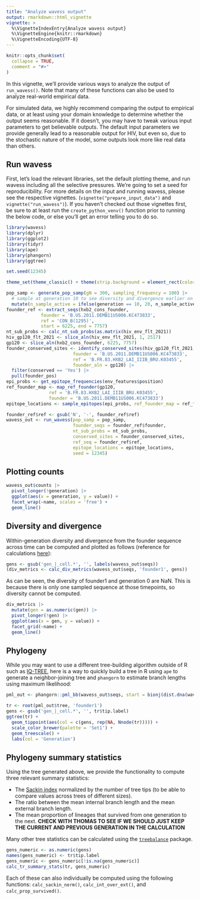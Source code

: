 ```yaml
---
title: "Analyze wavess output"
output: rmarkdown::html_vignette
vignette: >
  %\VignetteIndexEntry{Analyze wavess output}
  %\VignetteEngine{knitr::rmarkdown}
  %\VignetteEncoding{UTF-8}
---
```


```r
knitr::opts_chunk$set(
  collapse = TRUE,
  comment = "#>"
)
```

In this vignette, we'll provide various ways to analyze the output of `run_wavess()`.
Note that many of these functions can also be used to analyze real-world
empirical data. 

For simulated data, we highly recommend comparing the output to empirical data,
or at least using your domain knowledge to determine whether the output seems
reasonable. If it doesn't, you may have to tweak various input parameters to 
get believable outputs. The default input parameters we provide generally 
lead to a reasonable output for HIV, but even so, due to the stochastic nature
of the model, some outputs look more like real data than others.

## Run wavess

First, let's load the relevant libraries, set the default plotting theme, and
run wavess including all the selective pressures.
We're going to set a seed for reproducibility.
For more details on the input and running wavess,
please see the respective vignettes. (`vignette("prepare_input_data")` and 
`vignette("run_wavess")`). If you haven't checked out those vignettes first, be
sure to at least run the `create_python_venv()` function prior to running the 
below code, or else you'll get an error telling you to do so. 

```r
library(wavess)
library(dplyr)
library(ggplot2)
library(tidyr)
library(ape)
library(phangorn)
library(ggtree)

set.seed(12345)

theme_set(theme_classic() + theme(strip.background = element_rect(color = 'white')))

pop_samp <- generate_pop_samp(gN = 300, sampling_frequency = 100) |>
  # sample at generation 10 to see diversity and divergence earlier on
  mutate(n_sample_active = ifelse(generation == 10, 20, n_sample_active))
founder_ref <- extract_seqs(hxb2_cons_founder, 
             founder = 'B.US.2011.DEMB11US006.KC473833', 
             ref = 'CON_B(1295)',
             start = 6225, end = 7757)
nt_sub_probs <- calc_nt_sub_probs(as.matrix(hiv_env_flt_2021))
hiv_gp120_flt_2021 <- slice_aln(hiv_env_flt_2021, 1, 2517) 
gp120 <- slice_aln(hxb2_cons_founder, 6225, 7757)
founder_conserved_sites <- identify_conserved_sites(hiv_gp120_flt_2021, 
                         founder = 'B.US.2011.DEMB11US006.KC473833', 
                         ref = 'B.FR.83.HXB2_LAI_IIIB_BRU.K03455', 
                         founder_aln = gp120) |>
  filter(conserved == 'Yes') |>
  pull(founder_pos)
epi_probs <- get_epitope_frequencies(env_features$position)
ref_founder_map <- map_ref_founder(gp120, 
                ref = 'B.FR.83.HXB2_LAI_IIIB_BRU.K03455', 
                founder = 'B.US.2011.DEMB11US006.KC473833')
epitope_locations <- sample_epitopes(epi_probs, ref_founder_map = ref_founder_map)

founder_ref$ref <- gsub('N', '-', founder_ref$ref)
wavess_out <- run_wavess(pop_samp = pop_samp, 
                         founder_seqs = founder_ref$founder, 
                         nt_sub_probs = nt_sub_probs,
                         conserved_sites = founder_conserved_sites,
                         ref_seq = founder_ref$ref,
                         epitope_locations = epitope_locations,
                         seed = 12345)
```

## Plotting counts

```r
wavess_out$counts |> 
  pivot_longer(!generation) |> 
  ggplot(aes(x = generation, y = value)) +
  facet_wrap(~name, scales = 'free') +
  geom_line()
```

## Diversity and divergence

Within-generation diversity and divergence from the founder sequence across time 
can be computed and plotted as follows 
(reference for calculations 
[here](https://journals.plos.org/ploscompbiol/article?id=10.1371/journal.pcbi.1004625)):

```r
gens <- gsub('gen_|_cell.*', '', labels(wavess_out$seqs))
(div_metrics <- calc_div_metrics(wavess_out$seqs, 'founder1', gens))
```

As can be seen, the diversity of founder1 and generation 0 are NaN. This is because
there is only one sampled sequence at those timepoints, so diversity cannot be
computed.

```r
div_metrics |> 
  mutate(gen = as.numeric(gen)) |> 
  pivot_longer(!gen) |> 
  ggplot(aes(x = gen, y = value)) +
  facet_grid(~name) +
  geom_line()
```


## Phylogeny

While you may want to use a different tree-building algorithm outside of R such
as [IQ-TREE](http://www.iqtree.org/), here is a way to quickly build a tree in 
R using `ape` to generate a neighbor-joining tree and `phangorn` to estimate
branch lengths using maximum likelihood:

```r
pml_out <- phangorn::pml_bb(wavess_out$seqs, start = bionj(dist.dna(wavess_out$seqs, model = "TN93")), model = "GTR+R(4)+I", rearrangement = 'none')

tr <- root(pml_out$tree, 'founder1')
gens <- gsub('gen_|_cell.*', '', tr$tip.label)
ggtree(tr) +
  geom_tippoint(aes(col = c(gens, rep(NA, Nnode(tr))))) +
  scale_color_brewer(palette = 'Set1') +
  geom_treescale() +
  labs(col = 'Generation')
```

## Phylogeny summary statistics

Using the tree generated above, we provide the functionality to compute three
relevant summary statistics:

- The [Sackin index](https://treebalance.wordpress.com/sackin-index/) normalized 
by the number of tree tips (to be able to compare values across trees of different sizes).
- The ratio between the mean internal branch length and the mean external branch
length.
- The mean proportion of lineages that survived from one generation to the next.
**CHECK WITH THOMAS TO SEE IF WE SHOULD JUST KEEP THE CURRENT AND PREVIOUS GENERATION IN THE CALCULATION**

Many other tree statistics can be calculated using the 
[`treebalance`](https://treebalance.wordpress.com/) package.

```r
gens_numeric <- as.numeric(gens)
names(gens_numeric) <- tr$tip.label
gens_numeric <- gens_numeric[!is.na(gens_numeric)]
calc_tr_summary_stats(tr, gens_numeric)
```

Each of these can also individually be computed using the following functions:
`calc_sackin_norm()`, `calc_int_over_ext()`, and `calc_prop_survived()`.
